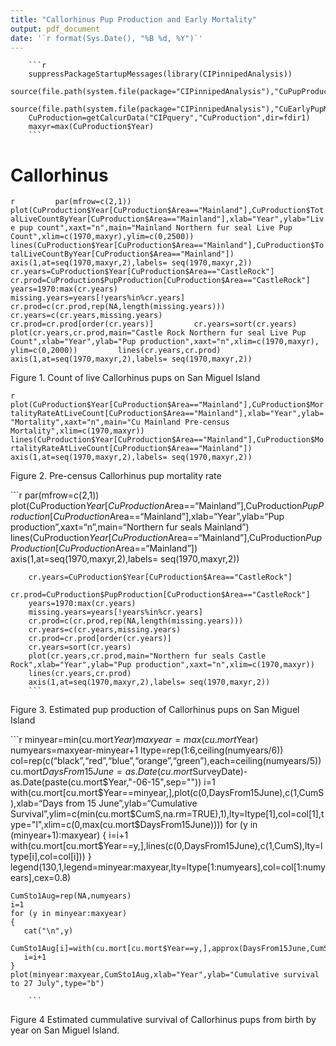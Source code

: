 ---
title: "Callorhinus Pup Production and Early Mortality"
output: pdf_document
date: '`r format(Sys.Date(), "%B %d, %Y")`'
---
		
		
		```{r,results="hide",echo=FALSE}
		suppressPackageStartupMessages(library(CIPinnipedAnalysis))
		source(file.path(system.file(package="CIPinnipedAnalysis"),"CuPupProduction.r"))
		source(file.path(system.file(package="CIPinnipedAnalysis"),"CuEarlyPupMortality.r"))
	    CuProduction=getCalcurData("CIPquery","CuProduction",dir=fdir1)
		maxyr=max(CuProduction$Year)
		```

# Callorhinus 

```{r,results="hide",echo=FALSE,fig.width=6,fig.height=7,dpi=300}
		par(mfrow=c(2,1))
		plot(CuProduction$Year[CuProduction$Area=="Mainland"],CuProduction$TotalLiveCountByYear[CuProduction$Area=="Mainland"],xlab="Year",ylab="Live pup count",xaxt="n",main="Mainland Northern fur seal Live Pup Count",xlim=c(1970,maxyr),ylim=c(0,2500))
		lines(CuProduction$Year[CuProduction$Area=="Mainland"],CuProduction$TotalLiveCountByYear[CuProduction$Area=="Mainland"])
		axis(1,at=seq(1970,maxyr,2),labels= seq(1970,maxyr,2))
		cr.years=CuProduction$Year[CuProduction$Area=="CastleRock"]
		cr.prod=CuProduction$PupProduction[CuProduction$Area=="CastleRock"]
		years=1970:max(cr.years)
		missing.years=years[!years%in%cr.years]
		cr.prod=c(cr.prod,rep(NA,length(missing.years)))
		cr.years=c(cr.years,missing.years)
		cr.prod=cr.prod[order(cr.years)]
		cr.years=sort(cr.years)
		plot(cr.years,cr.prod,main="Castle Rock Northern fur seal Live Pup Count",xlab="Year",ylab="Pup production",xaxt="n",xlim=c(1970,maxyr), ylim=c(0,2000))
		lines(cr.years,cr.prod)
		axis(1,at=seq(1970,maxyr,2),labels= seq(1970,maxyr,2))
		```

Figure 1. Count of live Callorhinus pups on San Miguel Island

```{r,results="hide",echo=FALSE,fig.width=6,fig.height=7,dpi=300}
		plot(CuProduction$Year[CuProduction$Area=="Mainland"],CuProduction$MortalityRateAtLiveCount[CuProduction$Area=="Mainland"],xlab="Year",ylab="Mortality",xaxt="n",main="Cu Mainland Pre-census Mortality",xlim=c(1970,maxyr))
		lines(CuProduction$Year[CuProduction$Area=="Mainland"],CuProduction$MortalityRateAtLiveCount[CuProduction$Area=="Mainland"])
		axis(1,at=seq(1970,maxyr,2),labels= seq(1970,maxyr,2))
		```

Figure 2. Pre-census Callorhinus pup mortality rate


```{r,results="hide",echo=FALSE,fig.width=6,fig.height=7,dpi=300}
		par(mfrow=c(2,1))
		plot(CuProduction$Year[CuProduction$Area=="Mainland"],CuProduction$PupProduction[CuProduction$Area=="Mainland"],xlab="Year",ylab="Pup production",xaxt="n",main="Northern fur seals Mainland")
		lines(CuProduction$Year[CuProduction$Area=="Mainland"],CuProduction$PupProduction[CuProduction$Area=="Mainland"])
		axis(1,at=seq(1970,maxyr,2),labels= seq(1970,maxyr,2))
		
		cr.years=CuProduction$Year[CuProduction$Area=="CastleRock"]
		cr.prod=CuProduction$PupProduction[CuProduction$Area=="CastleRock"]
		years=1970:max(cr.years)
		missing.years=years[!years%in%cr.years]
		cr.prod=c(cr.prod,rep(NA,length(missing.years)))
		cr.years=c(cr.years,missing.years)
		cr.prod=cr.prod[order(cr.years)]
		cr.years=sort(cr.years)
		plot(cr.years,cr.prod,main="Northern fur seals Castle Rock",xlab="Year",ylab="Pup production",xaxt="n",xlim=c(1970,maxyr))
		lines(cr.years,cr.prod)
		axis(1,at=seq(1970,maxyr,2),labels= seq(1970,maxyr,2))
		```

Figure 3. Estimated pup production of Callorhinus pups on San Miguel Island



```{r,results="hide",echo=FALSE,fig.width=7,fig.height=7,dpi=300}
   minyear=min(cu.mort$Year)
   maxyear=max(cu.mort$Year)
   numyears=maxyear-minyear+1
   ltype=rep(1:6,ceiling(numyears/6))
   col=rep(c("black","red","blue","orange","green"),each=ceiling(numyears/5))
   cu.mort$DaysFrom15June=as.Date(cu.mort$SurveyDate)-as.Date(paste(cu.mort$Year,"-06-15",sep=""))
   i=1
   with(cu.mort[cu.mort$Year==minyear,],plot(c(0,DaysFrom15June),c(1,CumS),xlab="Days from 15 June",ylab="Cumulative Survival",ylim=c(min(cu.mort$CumS,na.rm=TRUE),1),lty=ltype[1],col=col[1],type="l",xlim=c(0,max(cu.mort$DaysFrom15June))))
   for (y in (minyear+1):maxyear)
   {
    	i=i+1
	    with(cu.mort[cu.mort$Year==y,],lines(c(0,DaysFrom15June),c(1,CumS),lty=ltype[i],col=col[i]))
    }
    legend(130,1,legend=minyear:maxyear,lty=ltype[1:numyears],col=col[1:numyears],cex=0.8)

    CumSto1Aug=rep(NA,numyears)
    i=1
    for (y in minyear:maxyear)
    {
	   cat("\n",y)
	   CumSto1Aug[i]=with(cu.mort[cu.mort$Year==y,],approx(DaysFrom15June,CumS,xout=42)$y)
	   i=i+1
    }
    plot(minyear:maxyear,CumSto1Aug,xlab="Year",ylab="Cumulative survival to 27 July",type="b")

		```
Figure 4 Estimated cummulative survival of Callorhinus pups from birth by year on San Miguel Island.




